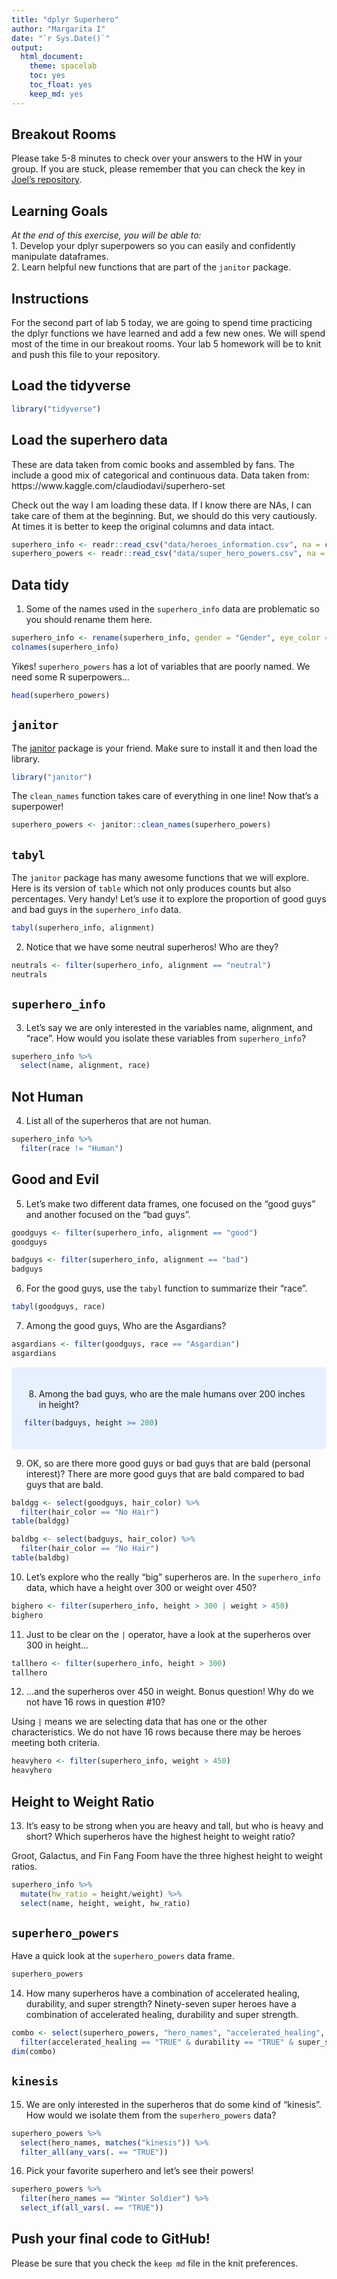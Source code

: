 ```yaml
---
title: "dplyr Superhero"
author: "Margarita I"
date: "`r Sys.Date()`"
output:
  html_document: 
    theme: spacelab
    toc: yes
    toc_float: yes
    keep_md: yes
---
```


## Breakout Rooms  
Please take 5-8 minutes to check over your answers to the HW in your group. If you are stuck, please remember that you can check the key in [Joel's repository](https://github.com/jmledford3115/BIS15LW2021_jledford).  

## Learning Goals  
*At the end of this exercise, you will be able to:*    
1. Develop your dplyr superpowers so you can easily and confidently manipulate dataframes.  
2. Learn helpful new functions that are part of the `janitor` package.  

## Instructions
For the second part of lab 5 today, we are going to spend time practicing the dplyr functions we have learned and add a few new ones. We will spend most of the time in our breakout rooms. Your lab 5 homework will be to knit and push this file to your repository.  

## Load the tidyverse
```r
library("tidyverse")
```

## Load the superhero data
These are data taken from comic books and assembled by fans. The include a good mix of categorical and continuous data.  Data taken from: https://www.kaggle.com/claudiodavi/superhero-set  

Check out the way I am loading these data. If I know there are NAs, I can take care of them at the beginning. But, we should do this very cautiously. At times it is better to keep the original columns and data intact.  
```r
superhero_info <- readr::read_csv("data/heroes_information.csv", na = c("", "-99", "-"))
superhero_powers <- readr::read_csv("data/super_hero_powers.csv", na = c("", "-99", "-"))
```

## Data tidy
1. Some of the names used in the `superhero_info` data are problematic so you should rename them here.

```r
superhero_info <- rename(superhero_info, gender = "Gender", eye_color = "Eye color", race = "Race", hair_color = "Hair color", height = "Height", publisher = "Publisher", skin_color = "Skin color", alignment = "Alignment", weight = "Weight")
colnames(superhero_info)
```

Yikes! `superhero_powers` has a lot of variables that are poorly named. We need some R superpowers...
```r
head(superhero_powers)
```

## `janitor`
The [janitor](https://garthtarr.github.io/meatR/janitor.html) package is your friend. Make sure to install it and then load the library.  
```r
library("janitor")
```

The `clean_names` function takes care of everything in one line! Now that's a superpower!
```r
superhero_powers <- janitor::clean_names(superhero_powers)
```

## `tabyl`
The `janitor` package has many awesome functions that we will explore. Here is its version of `table` which not only produces counts but also percentages. Very handy! Let's use it to explore the proportion of good guys and bad guys in the `superhero_info` data.  
```r
tabyl(superhero_info, alignment)
```

2. Notice that we have some neutral superheros! Who are they?
```r
neutrals <- filter(superhero_info, alignment == "neutral")
neutrals
```


## `superhero_info`
3. Let's say we are only interested in the variables name, alignment, and "race". How would you isolate these variables from `superhero_info`?
```r
superhero_info %>%
  select(name, alignment, race)
```

## Not Human
4. List all of the superheros that are not human.
```r
superhero_info %>%
  filter(race != "Human")
```

## Good and Evil
5. Let's make two different data frames, one focused on the "good guys" and another focused on the "bad guys".
```r
goodguys <- filter(superhero_info, alignment == "good")
goodguys
```
```r
badguys <- filter(superhero_info, alignment == "bad")
badguys
```


6. For the good guys, use the `tabyl` function to summarize their "race".
```r
tabyl(goodguys, race)
```

7. Among the good guys, Who are the Asgardians?
```r
asgardians <- filter(goodguys, race == "Asgardian")
asgardians
```
<style>
div.blue { background-color:#e6f0ff; border-radius: 5px; padding: 20px;}
</style>
<div class = "blue">

8. Among the bad guys, who are the male humans over 200 inches in height?
```r
filter(badguys, height >= 200)
```
</div>

9. OK, so are there more good guys or bad guys that are bald (personal interest)?
  There are more good guys that are bald compared to bad guys that are bald.

```r
baldgg <- select(goodguys, hair_color) %>%
  filter(hair_color == "No Hair")
table(baldgg)
```

```r
baldbg <- select(badguys, hair_color) %>%
  filter(hair_color == "No Hair")
table(baldbg)
```

10. Let's explore who the really "big" superheros are. In the `superhero_info` data, which have a height over 300 or weight over 450?
```r
bighero <- filter(superhero_info, height > 300 | weight > 450)
bighero
```

11. Just to be clear on the `|` operator,  have a look at the superheros over 300 in height...
```r
tallhero <- filter(superhero_info, height > 300)
tallhero
```

12. ...and the superheros over 450 in weight. Bonus question! Why do we not have 16 rows in question #10?

Using `|` means we are selecting data that has one or the other characteristics. We do not have 16 rows because there may be heroes meeting both criteria.

```r
heavyhero <- filter(superhero_info, weight > 450)
heavyhero
```

## Height to Weight Ratio
13. It's easy to be strong when you are heavy and tall, but who is heavy and short? Which superheros have the highest height to weight ratio?
  
  Groot, Galactus, and Fin Fang Foom have the three highest height to weight ratios.
  
```r
superhero_info %>%
  mutate(hw_ratio = height/weight) %>%
  select(name, height, weight, hw_ratio)
```
## `superhero_powers`
Have a quick look at the `superhero_powers` data frame.  
```r
superhero_powers
```

14. How many superheros have a combination of accelerated healing, durability, and super strength?
  Ninety-seven super heroes have a combination of accelerated healing, durability and super strength.

```r
combo <- select(superhero_powers, "hero_names", "accelerated_healing", "durability", "super_strength") %>%
  filter(accelerated_healing == "TRUE" & durability == "TRUE" & super_strength == "TRUE")
dim(combo)
```

## `kinesis`
15. We are only interested in the superheros that do some kind of "kinesis". How would we isolate them from the `superhero_powers` data?

```r
superhero_powers %>% 
  select(hero_names, matches("kinesis")) %>% 
  filter_all(any_vars(. == "TRUE"))
```
16. Pick your favorite superhero and let's see their powers!
```r
superhero_powers %>%
  filter(hero_names == "Winter Soldier") %>% 
  select_if(all_vars(. == "TRUE"))
```

## Push your final code to GitHub!
Please be sure that you check the `keep md` file in the knit preferences.  